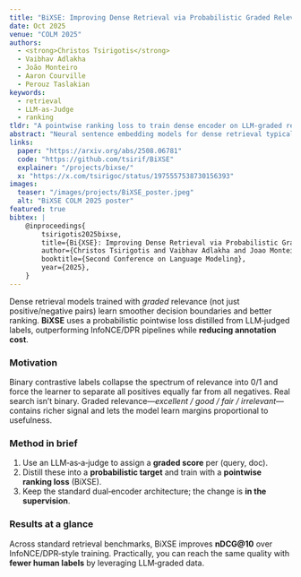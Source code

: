 ```yaml
---
title: "BiXSE: Improving Dense Retrieval via Probabilistic Graded Relevance Distillation"
date: Oct 2025
venue: "COLM 2025"
authors:
  - <strong>Christos Tsirigotis</strong>
  - Vaibhav Adlakha
  - João Monteiro
  - Aaron Courville
  - Perouz Taslakian
keywords:
  - retrieval
  - LLM-as-Judge
  - ranking
tldr: "A pointwise ranking loss to train dense encoder on LLM‑graded relevance that outperforms InfoNCE/DPR pipelines and reduces annotation cost."
abstract: "Neural sentence embedding models for dense retrieval typically rely on binary relevance labels, treating query-document pairs as either relevant or irrelevant. However, real-world relevance often exists on a continuum, and recent advances in large language models (LLMs) have made it feasible to scale the generation of fine-grained graded relevance labels. In this work, we propose BiXSE, a simple and effective pointwise training method that optimizes binary cross-entropy (BCE) over LLM-generated graded relevance scores. BiXSE interprets these scores as probabilistic targets, enabling granular supervision from a single labeled query-document pair per query. Unlike pairwise or listwise losses that require multiple annotated comparisons per query, BiXSE achieves strong performance with reduced annotation and compute costs by leveraging in-batch negatives. Extensive experiments across sentence embedding (MMTEB) and retrieval benchmarks (BEIR, TREC-DL) show that BiXSE consistently outperforms softmax-based contrastive learning (InfoNCE), and matches or exceeds strong pairwise ranking baselines when trained on LLM-supervised data. BiXSE offers a robust, scalable alternative for training dense retrieval models as graded relevance supervision becomes increasingly accessible."
links:
  paper: "https://arxiv.org/abs/2508.06781"
  code: "https://github.com/tsirif/BiXSE"
  explainer: "/projects/bixse/"
  x: "https://x.com/tsirigoc/status/1975557538730156393"
images:
  teaser: "/images/projects/BiXSE_poster.jpeg"
  alt: "BiXSE COLM 2025 poster"
featured: true
bibtex: |
    @inproceedings{
        tsirigotis2025bixse,
        title={Bi{XSE}: Improving Dense Retrieval via Probabilistic Graded Relevance Distillation},
        author={Christos Tsirigotis and Vaibhav Adlakha and Joao Monteiro and Aaron Courville and Perouz Taslakian},
        booktitle={Second Conference on Language Modeling},
        year={2025},
    }
---
```


Dense retrieval models trained with *graded* relevance (not just positive/negative pairs) learn smoother decision boundaries and better ranking. **BiXSE** uses a probabilistic pointwise loss distilled from LLM‑judged labels, outperforming InfoNCE/DPR pipelines while **reducing annotation cost**.

### Motivation
Binary contrastive labels collapse the spectrum of relevance into 0/1 and force the learner to separate all positives equally far from all negatives. Real search isn’t binary. Graded relevance—*excellent / good / fair / irrelevant*—contains richer signal and lets the model learn margins proportional to usefulness.

### Method in brief
1. Use an LLM‑as‑a‑judge to assign a **graded score** per (query, doc).
2. Distill these into a **probabilistic target** and train with a **pointwise ranking loss** (BiXSE).
3. Keep the standard dual‑encoder architecture; the change is **in the supervision**.

### Results at a glance
Across standard retrieval benchmarks, BiXSE improves **nDCG@10** over InfoNCE/DPR‑style training. Practically, you can reach the same quality with **fewer human labels** by leveraging LLM‑graded data.

